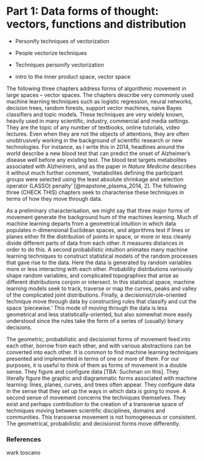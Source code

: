 # Part 1: Data forms of thought: vectors, functions and distribution

- Personify techniques of vectorization
- People vectorize techniques
- Techniques personify vectorization

- intro to the inner product space, vector space

The following three chapters address forms of algorithmic movement in large spaces -- vector spaces.  The chapters describe very commonly used machine learning techniques such as logistic regression, neural networks, decision trees, random forests, support vector machines,  naive Bayes classifiers and topic models. These techniques are very widely known, heavily used in many scientific, industry, commercial and media settings. They are the topic of any number of textbooks, online tutorials, video lectures. Even when they are not the objects of attentions, they are often unobtrusively working in the background of scientific research or new technologies. For instance, as I write this in 2014, headlines around the world describe a new blood test  that can predict the onset of Alzheimer's disease well before any existing test. The blood test targets metabolites associated with Alzheimers, and as the paper in _Nature Medicine_ describes it without much further comment,  'metabolites defining the participant groups were selected using the least absolute shrinkage and selection operator (LASSO) penalty' [@mapstone_plasma_2014, 2]. The following three (CHECK THIS) chapters seek to characterise these techniques  in terms of how they move through data. 

As a preliminary characterisation, we might say that three major forms of movement generate  the background hum of the machines learning. Much of machine learning departs from a geometrical intuition in which data populates $n$-dimensional Euclidean spaces, and algorithms test if lines or planes either fit the distribution of points in space, or more or less cleanly divide different parts of data from each other. It measures distances in order to do this.  A second probabilistic intuition animates many machine learning techniques to construct statistical models of the random processes that gave rise to the data. Here the data is generated by random variables more or less interacting with each other. Probability distributions variously shape random variables, and complicated topographies  that arise as different distributions conjoin or intersect. In this statistical space, machine learning models seek to track, traverse or map the curves, peaks and valley of the complicated joint distributions. Finally, a decisionist/rule-oriented technique move through data by constructing rules that classify and cut the space 'piecewise.' This mode of moving through the data is less geometrical and less statistically-oriented, but also somewhat more easily understood since the rules take the form of a series of (usually) binary decisions. 

The geometric, probabilistic and decisionist forms of movement feed into each other, borrow from each other, and with various abstractions can be converted into each other. It is common to find machine learning techniques presented and implemented in terms of one or more of them.  For our purposes, it is useful to think of them as forms of movement in a double sense. They figure and configure data [TBA: Suchman on this]. They literally figure the graphic and diagrammatic forms associated with machine learning: lines, planes, curves, and trees often appear. They configure data in the sense that they set up the ways in which data is going to move. A second sense of movement concerns the techniques themselves. They exist and perhaps contribution to the creation of a transverse space of techniques moving between scientific disciplines, domains and communities. This transverse movement is not homogeneous or consistent. The geometrical, probabilistic and decisionist forms move differently.


### References

wark
toscano



